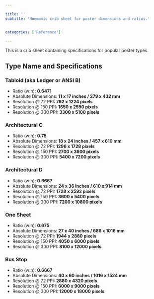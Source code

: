 ```yaml
---

title: ''
subtitle: 'Mnemonic crib sheet for poster dimensions and ratios.'


categories: ['Reference']

---
```


<!-- 
I have researched this topic a few times over the years. The information I wanted always seemed to be scattered around on different resources. So I've decided to consolidate all the specifications and compile this crib sheet for future reference.
I'm interested in all the different poster size standards, and the ratios and dimensions (both absolute and relative) associated with each.
The five sizes of interest from smallest to largest are: Tabloid (aka Ledger or ANSI B), Architectural C, Architectural D, One Sheet and Bus Stop. -->


This is a crib sheet containing specifications for popular poster types.

<SingleImage file={assets[1001]} />


## Type Name and Specifications

### Tabloid (aka Ledger or ANSI B)

- Ratio (w:h): **0.6471**
- Absolute Dimensions: **11 x 17 inches / 279 x 432 mm**
- Resolution @ 72 PPI: **792 x 1224 pixels**
- Resolution @ 150 PPI: **1650 x 2550 pixels**
- Resolution @ 300 PPI: **3300 x 5100 pixels**

### Architectural C
- Ratio (w:h): **0.75**
- Absolute Dimensions: **18 x 24 inches / 457 x 610 mm**
- Resolution @ 72 PPI: **1296 x 1728 pixels**
- Resolution @ 150 PPI: **2700 x 3600 pixels**
- Resolution @ 300 PPI: **5400 x 7200 pixels**

### Architectural D
- Ratio (w:h): **0.6667**
- Absolute Dimensions: **24 x 36 inches / 610 x 914 mm**
- Resolution @ 72 PPI: **1728 x 2592 pixels**
- Resolution @ 150 PPI: **3600 x 5400 pixels**
- Resolution @ 300 PPI: **7200 x 10800 pixels**

### One Sheet
- Ratio (w:h): **0.675**
- Absolute Dimensions: **27 x 40 inches / 686 x 1016 mm**
- Resolution @ 72 PPI: **1944 x 2880 pixels**
- Resolution @ 150 PPI: **4050 x 6000 pixels**
- Resolution @ 300 PPI: **8100 x 12000 pixels**

### Bus Stop
- Ratio (w:h): **0.6667**
- Absolute Dimensions: **40 x 60 inches / 1016 x 1524 mm**
- Resolution @ 72 PPI: **2880 x 4320 pixels**
- Resolution @ 150 PPI: **6000 x 9000 pixels**
- Resolution @ 300 PPI: **12000 x 18000 pixels**